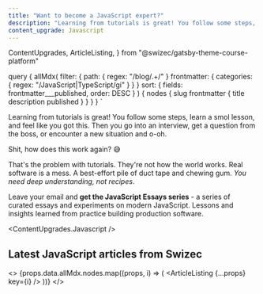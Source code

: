 ```yaml
---
title: "Want to become a JavaScript expert?"
description: "Learning from tutorials is great! You follow some steps, learn a smol lesson, and feel like you got this. Then you go into an interview, get a question from the boss, or encounter a new situation and o-oh."
content_upgrade: Javascript
---
```


  ContentUpgrades,
  ArticleListing,
} from "@swizec/gatsby-theme-course-platform"

  query {
    allMdx(
      filter: {
        path: { regex: "/blog/.+/" }
        frontmatter: { categories: { regex: "/JavaScript|TypeScript/gi" } }
      }
      sort: { fields: frontmatter___published, order: DESC }
    ) {
      nodes {
        slug
        frontmatter {
            title
            description
            published
        }
      }
    }
  }
`

Learning from tutorials is great! You follow some steps, learn a smol lesson, and feel like you got this. Then you go into an interview, get a question from the boss, or encounter a new situation and o-oh.

Shit, how does this work again? 😅

That's the problem with tutorials. They're not how the world works. Real software is a mess. A best-effort pile of duct tape and chewing gum. _You need deep understanding, not recipes_.

Leave your email and **get the JavaScript Essays series** - a series of curated essays and experiments on modern JavaScript. Lessons and insights learned from practice building production software.

<ContentUpgrades.Javascript />

## Latest JavaScript articles from Swizec

<>
  {props.data.allMdx.nodes.map((props, i) => (
    <ArticleListing {...props} key={i} />
  ))}
</>
